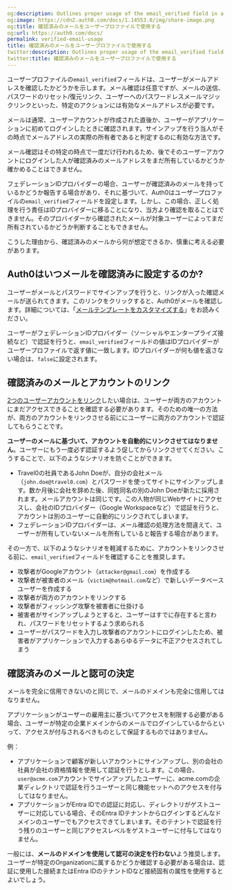 ```yaml
---
og:description: Outlines proper usage of the email_verified field in a user profile.
og:image: https://cdn2.auth0.com/docs/1.14553.0/img/share-image.png
og:title: 確認済みのメールをユーザープロファイルで使用する
og:url: https://auth0.com/docs/
permalink: verified-email-usage
title: 確認済みのメールをユーザープロファイルで使用する
twitter:description: Outlines proper usage of the email_verified field in a user profile.
twitter:title: 確認済みのメールをユーザープロファイルで使用する
---
```


ユーザープロファイルの`email_verified`フィールドは、ユーザーがメールアドレスを確認したかどうかを示します。メール確認は任意ですが、メールの送信、パスワードのリセット/復元リンク、ユーザーへのパスワードレスメールマジックリンクといった、特定のアクションには有効なメールアドレスが必要です。

メールは通常、ユーザーアカウントが作成された直後か、ユーザーがアプリケーションに初めてログインしたときに確認されます。サインアップを行う当人がその時点でメールアドレスの実際の所有者であると判定するのに有効な方法です。

メール確認はその特定の時点で一度だけ行われるため、後でそのユーザーアカウントにログインした人が確認済みのメールアドレスをまだ所有しているかどうか確かめることはできません。

フェデレーションIDプロバイダーの場合、ユーザーが確認済みのメールを持っているかどうか報告する場合があり、それに基づいて、Auth0はユーザープロファイルの`email_verified`フィールドを設定します。しかし、この場合、正しく処理を行う責任はIDプロバイダーに移ることになり、当方より確認を取ることはできません。そのプロバイダーから確認されたメールが対象ユーザーによってまだ所有されているかどうか判断することもできません。

こうした理由から、確認済みのメールから何が想定できるか、慎重に考える必要があります。

## Auth0はいつメールを確認済みに設定するのか?

ユーザーがメールとパスワードでサインアップを行うと、リンクが入った確認メールが送られてきます。このリンクをクリックすると、Auth0がメールを確認します。詳細については、「[メールテンプレートをカスタマイズする](/brand-and-customize/email/customize-email-templates)」をお読みください。

ユーザーがフェデレーションIDプロバイダー（ソーシャルやエンタープライズ接続など）で認証を行うと、`email_verified`フィールドの値はIDプロバイダーがユーザープロファイルで返す値に一致します。IDプロバイダーが何も値を返さない場合は、`false`に設定されます。

## 確認済みのメールとアカウントのリンク

[2つのユーザーアカウントをリンク](/users/user-account-linking)したい場合は、ユーザーが両方のアカウントにまだアクセスできることを確認する必要があります。そのための唯一の方法が、両方のアカウントをリンクさせる前ににユーザーに両方のアカウントで認証してもらうことです。

**ユーザーのメールに基づいて、アカウントを自動的にリンクさせてはなりません**。ユーザーにもう一度必ず認証するよう促してからリンクさせてください。こうすることで、以下のようなシナリオを防ぐことができます。

* Travel0の社員であるJohn Doeが、自分の会社メール（`john.doe@travel0.com`）とパスワードを使ってサイトにサインアップします。数か月後に会社を辞めた後、同姓同名の別のJohn Doeが新たに採用されます。メールアカウントは同じです。この人物が同じWebサイトにアクセスし、会社のIDプロバイダー（Google Workspaceなど）で認証を行うと、アカウントは別のユーザーに自動的にリンクされてしまいます。
* フェデレーションIDプロバイダーは、メール確認の処理方法を間違えて、ユーザーが所有していないメールを所有していると報告する場合があります。

その一方で、以下のようなシナリオを軽減するために、アカウントをリンクさせる前に、`email_verified`フィールドを確認することを推奨します。

* 攻撃者がGoogleアカウント（`attacker@gmail.com`）を作成する
* 攻撃者が被害者のメール（`victim@hotmail.com`など）で新しいデータベースユーザーを作成する
* 攻撃者が両方のアカウントをリンクする
* 攻撃者がフィッシング攻撃を被害者に仕掛ける
* 被害者がサインアップしようとすると、ユーザーはすでに存在すると言われ、パスワードをリセットするよう求められる
* ユーザーがパスワードを入力し攻撃者のアカウントにログインしたため、被害者がアプリケーションで入力するあらゆるデータに不正アクセスされてしまう

## 確認済みのメールと認可の決定

メールを完全に信用できないのと同じで、メールのドメインも完全に信用してはなりません。

アプリケーションがユーザーの雇用主に基づいてアクセスを制限する必要がある場合、ユーザーが特定の企業ドメインからのメールでログインしているからといって、アクセスが付与されるべきものとして保証するものではありません。

例：

* アプリケーションで顧客が新しいアカウントにサインアップし、別の会社の社員が会社の資格情報を使用して認証を行うとします。この場合、`user@acme.com`アカウントでサインアップしたユーザーに、acme.comの企業ディレクトリで認証を行うユーザーと同じ機能セットへのアクセスを付与してはなりません。
* アプリケーションがEntra IDでの認証に対応し、ディレクトリがゲストユーザーに対応している場合、そのEntra IDテナントからログインするどんなドメインのユーザーでもアクセスできてしまいます。そのテナントで認証を行う残りのユーザーと同じアクセスレベルをゲストユーザーに付与してはなりません。

一般には、**メールのドメインを使用して認可の決定を行わない**よう推奨します。ユーザーが特定のOrganizationに属するかどうか確認する必要がある場合は、認証に使用した接続またはEntra IDのテナントIDなど接続固有の属性を使用するとよいでしょう。